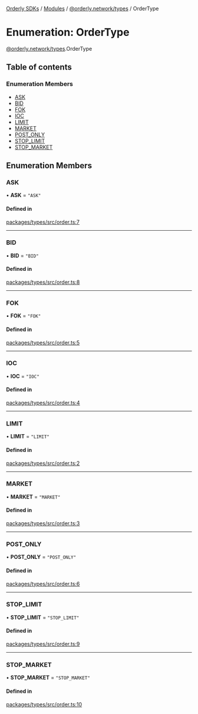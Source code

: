 [Orderly SDKs](./../README) / [Modules](./../modules) / [@orderly.network/types](./../modules/orderly_network_types) / OrderType

# Enumeration: OrderType

[@orderly.network/types](./../modules/orderly_network_types).OrderType

## Table of contents

### Enumeration Members

- [ASK](./orderly_network_types.OrderType#ask)
- [BID](./orderly_network_types.OrderType#bid)
- [FOK](./orderly_network_types.OrderType#fok)
- [IOC](./orderly_network_types.OrderType#ioc)
- [LIMIT](./orderly_network_types.OrderType#limit)
- [MARKET](./orderly_network_types.OrderType#market)
- [POST\_ONLY](./orderly_network_types.OrderType#post_only)
- [STOP\_LIMIT](./orderly_network_types.OrderType#stop_limit)
- [STOP\_MARKET](./orderly_network_types.OrderType#stop_market)

## Enumeration Members

### ASK

• **ASK** = ``"ASK"``

#### Defined in

[packages/types/src/order.ts:7](https://github.com/OrderlyNetwork/js-sdk/blob/b4bb4035/packages/types/src/order.ts#L7)

___

### BID

• **BID** = ``"BID"``

#### Defined in

[packages/types/src/order.ts:8](https://github.com/OrderlyNetwork/js-sdk/blob/b4bb4035/packages/types/src/order.ts#L8)

___

### FOK

• **FOK** = ``"FOK"``

#### Defined in

[packages/types/src/order.ts:5](https://github.com/OrderlyNetwork/js-sdk/blob/b4bb4035/packages/types/src/order.ts#L5)

___

### IOC

• **IOC** = ``"IOC"``

#### Defined in

[packages/types/src/order.ts:4](https://github.com/OrderlyNetwork/js-sdk/blob/b4bb4035/packages/types/src/order.ts#L4)

___

### LIMIT

• **LIMIT** = ``"LIMIT"``

#### Defined in

[packages/types/src/order.ts:2](https://github.com/OrderlyNetwork/js-sdk/blob/b4bb4035/packages/types/src/order.ts#L2)

___

### MARKET

• **MARKET** = ``"MARKET"``

#### Defined in

[packages/types/src/order.ts:3](https://github.com/OrderlyNetwork/js-sdk/blob/b4bb4035/packages/types/src/order.ts#L3)

___

### POST\_ONLY

• **POST\_ONLY** = ``"POST_ONLY"``

#### Defined in

[packages/types/src/order.ts:6](https://github.com/OrderlyNetwork/js-sdk/blob/b4bb4035/packages/types/src/order.ts#L6)

___

### STOP\_LIMIT

• **STOP\_LIMIT** = ``"STOP_LIMIT"``

#### Defined in

[packages/types/src/order.ts:9](https://github.com/OrderlyNetwork/js-sdk/blob/b4bb4035/packages/types/src/order.ts#L9)

___

### STOP\_MARKET

• **STOP\_MARKET** = ``"STOP_MARKET"``

#### Defined in

[packages/types/src/order.ts:10](https://github.com/OrderlyNetwork/js-sdk/blob/b4bb4035/packages/types/src/order.ts#L10)
